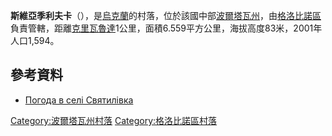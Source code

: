 {{coord|49|27|51|N|32|49|14|E|scale:100000_region:UA|display=title}}

'''斯維亞季利夫卡'''（{{lang-uk|Святилівка}}），是[[烏克蘭|烏克蘭]]的村落，位於該國中部[[波爾塔瓦州|波爾塔瓦州]]，由[[格洛比諾區|格洛比諾區]]負責管轄，距離[[克里瓦魯達_(格洛比諾區)|克里瓦魯達]]1公里，面積6.559平方公里，海拔高度83米，2001年人口1,594。

==參考資料==
* [http://weather.in.ua/ua/poltavskaja/23473 Погода в селі Святилівка] {{Wayback|url=http://weather.in.ua/ua/poltavskaja/23473 |date=20080625012908 }}

{{DEFAULTSORT:Святилівка}}
[[Category:波爾塔瓦州村落|Category:波爾塔瓦州村落]]
[[Category:格洛比諾區村落|Category:格洛比諾區村落]]


{{Poltava-geo-stub}}